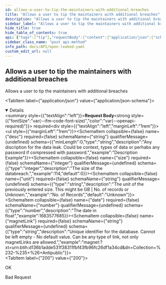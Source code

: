 ```yaml
---
id: allows-a-user-to-tip-the-maintainers-with-additional-breaches
title: "Allows a user to tip the maintainers with additional breaches"
description: "Allows a user to tip the maintainers with additional breaches"
sidebar_label: "Allows a user to tip the maintainers with additional breaches"
hide_title: true
hide_table_of_contents: true
api: {"tags":["tip"],"requestBody":{"content":{"application/json":{"schema":{"allOf":[{"title":"Tip rqeust Body"},{"type":"object","properties":{"desc":{"minLength":0,"type":"string","description":"Any discription for the data leak. Could be context, types of data or perhabs any password if compressed with password.","example":"Description Example"},"size":{"type":"integer","description":"The size of the databreach.","example":114,"default":0},"unit":{"type":"string","description":"The unit of the previously entered size. This might be GB | No. of records or Unknown.","example":"No. of Records","default":"Unknown"},"date":{"type":"number","description":"The date in float","example":1683577685},"magnetLink":{"type":"string","description":"Unique identifier for the database. Cannot be left empty - No default value. Can be any type of link, not only magnetLinks are allowed.","example":"magnet:?xt=urn:btih:d136b1adde531f38311fbf43fb96fc26df1a34cd&dn=Collection+%232-%235+%26+Antipublic"}},"example":{"desc":"description","size":114,"unit":"GB","date":1683577685,"magnetLink":"magnet:?xt=urn:btih:d136b1adde531f38311fbf43fb96fc26df1a34cd&dn=Collection+%232-%235+%26+Antipublic"},"title":"Tip"}]}}},"required":true},"responses":{"200":{"description":"OK"},"400":{"description":"Bad Request"}},"security":[{"basicAuth":[]}],"description":"Allows a user to tip the maintainers with additional breaches","method":"post","path":"/api/tip/send","servers":[{"url":"https://virtserver.swaggerhub.com/Peetzie/OpenLeaked/1.0.0","description":"SwaggerHub API Auto Mocking"},{"url":"openleaked.compute.dtu.dk","description":"Default server"},{"url":"localhost","description":"Local running server"}],"securitySchemes":{"basicAuth":{"type":"http","scheme":"basic"}},"jsonRequestBodyExample":{"desc":"description","size":114,"unit":"GB","date":1683577685,"magnetLink":"magnet:?xt=urn:btih:d136b1adde531f38311fbf43fb96fc26df1a34cd&dn=Collection+%232-%235+%26+Antipublic"},"info":{"title":"Open Leaked YAML","description":"## Introduction\nThis API is documented in **OpenAPI** format. \n\n## OpenAPI Specification\nThis API is documented in **OpenAPI format** and is based on\n[Petstore sample](http://petstore.swagger.io/) provided by [swagger.io](http://swagger.io) team.\nIt was **extended** to illustrate features of [generator-openapi-repo](https://github.com/Rebilly/generator-openapi-repo)\ntool and [ReDoc](https://github.com/Redocly/redoc) documentation. In addition to standard\nOpenAPI syntax we use a few [vendor extensions](https://github.com/Redocly/redoc/blob/master/docs/redoc-vendor-extensions.md).\n\n## Cross-Origin Resource Sharing\nThis API features Cross-Origin Resource Sharing (CORS) implemented in compliance with  [W3C spec](https://www.w3.org/TR/cors/).\nAnd that allows cross-domain communication from the browser.\nAll responses have a wildcard same-origin which makes them completely public and accessible to everyone, including any code on any site.\n\n## Authentication\nThe application makes uses of build in authentication. Some of the client calls will be restricted. A local API key may be optained from the vendor\n","contact":{"name":"Open Leaked","url":"https://github.com/Open-Leaked/Monorepo","email":"openleaked@gmail.com"},"license":{"name":"Apache 2.0","url":"http://www.apache.org/licenses/LICENSE-2.0.html"},"version":"1.5.1","x-logo":{"url":"https://redocly.github.io/redoc/petstore-logo.png","altText":"Petstore logo"}},"postman":{"name":"Allows a user to tip the maintainers with additional breaches","description":{"type":"text/plain"},"url":{"path":["api","tip","send"],"host":["{{baseUrl}}"],"query":[],"variable":[]},"header":[{"key":"Content-Type","value":"application/json"}],"method":"POST","body":{"mode":"raw","raw":"\"\"","options":{"raw":{"language":"json"}}},"auth":{"type":"basic","basic":[{"type":"any","value":"<Basic Auth Username>","key":"username"},{"type":"any","value":"<Basic Auth Password>","key":"password"}]}}}
sidebar_class_name: "post api-method"
info_path: docs/API/open-leaked-yaml
custom_edit_url: null
---
```



## Allows a user to tip the maintainers with additional breaches



Allows a user to tip the maintainers with additional breaches

<MimeTabs><TabItem label={"application/json"} value={"application/json-schema"}><details style={{}} data-collapsed={false} open={true}><summary style={{"textAlign":"left"}}><strong>Request Body</strong><strong style={{"fontSize":"var(--ifm-code-font-size)","color":"var(--openapi-required)"}}> required</strong></summary><div style={{"textAlign":"left","marginLeft":"1rem"}}></div><ul style={{"marginLeft":"1rem"}}><SchemaItem collapsible={false} name={"desc"} required={false} schemaName={"string"} qualifierMessage={undefined} schema={{"minLength":0,"type":"string","description":"Any discription for the data leak. Could be context, types of data or perhabs any password if compressed with password.","example":"Description Example"}}></SchemaItem><SchemaItem collapsible={false} name={"size"} required={false} schemaName={"integer"} qualifierMessage={undefined} schema={{"type":"integer","description":"The size of the databreach.","example":114,"default":0}}></SchemaItem><SchemaItem collapsible={false} name={"unit"} required={false} schemaName={"string"} qualifierMessage={undefined} schema={{"type":"string","description":"The unit of the previously entered size. This might be GB | No. of records or Unknown.","example":"No. of Records","default":"Unknown"}}></SchemaItem><SchemaItem collapsible={false} name={"date"} required={false} schemaName={"number"} qualifierMessage={undefined} schema={{"type":"number","description":"The date in float","example":1683577685}}></SchemaItem><SchemaItem collapsible={false} name={"magnetLink"} required={false} schemaName={"string"} qualifierMessage={undefined} schema={{"type":"string","description":"Unique identifier for the database. Cannot be left empty - No default value. Can be any type of link, not only magnetLinks are allowed.","example":"magnet:?xt=urn:btih:d136b1adde531f38311fbf43fb96fc26df1a34cd&dn=Collection+%232-%235+%26+Antipublic"}}></SchemaItem></ul></details></TabItem></MimeTabs><div><ApiTabs><TabItem label={"200"} value={"200"}><div>

OK

</div><div></div></TabItem><TabItem label={"400"} value={"400"}><div>

Bad Request

</div><div></div></TabItem></ApiTabs></div>
      
